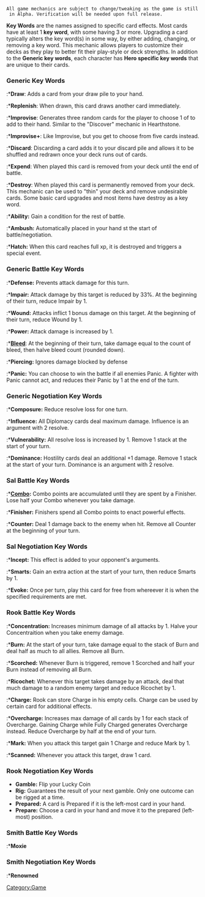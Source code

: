 {{stub}}

 All game mechanics are subject to change/tweaking as the game is still in Alpha. Verification will be needed upon full release. 

'''Key Words''' are the names assigned to specific card effects. Most cards have at least 1 '''key word''', with some having 3 or more. Upgrading a card typically alters the key word(s) in some way, by either adding, changing, or removing a key word. This mechanic allows players to customize their decks as they play to better fit their play-style or deck strengths.
In addition to the '''Generic key words''', each character has '''Hero specific key words''' that are unique to their cards.

=== Generic Key Words ===

:*'''Draw''': Adds a card from your draw pile to your hand.
:*'''Replenish''': When drawn, this card draws another card immediately.
:*'''Improvise''': Generates three random cards for the player to choose 1 of to add to their hand. Similar to the "Discover" mechanic in Hearthstone.
:*'''Improvise+''': Like Improvise, but you get to choose from five cards instead.
:*'''Discard''': Discarding a card adds it to your discard pile and allows it to be shuffled and redrawn once your deck runs out of cards.
:*'''Expend''': When played this card is removed from your deck until the end of battle.
:*'''Destroy''': When played this card is permanently removed from your deck. This mechanic can be used to "thin" your deck and remove undesirable cards. Some basic card upgrades and most items have destroy as a key word.
:*'''Ability:''' Gain a condition for the rest of battle.
:*'''Ambush:''' Automatically placed in your hand st the start of battle/negotiation.
:*'''Hatch:''' When this card reaches full xp, it is destroyed and triggers a special event.

=== Generic Battle Key Words ===

:*'''Defense:''' Prevents attack damage for this turn.
:*'''Impair:''' Attack damage by this target is reduced by 33%. At the beginning of their turn, reduce Impair by 1.
:*'''Wound:''' Attacks inflict 1 bonus damage on this target. At the beginning of their turn, reduce Wound by 1.
:*'''Power:''' Attack damage is increased by 1.
:*'''[[Bleed]]''': At the beginning of their turn, take damage equal to the count of bleed, then halve bleed count (rounded down).
:*'''Piercing:''' Ignores damage blocked by defense
:*'''Panic:''' You can choose to win the battle if all enemies Panic. A fighter with Panic cannot act, and reduces their Panic by 1 at the end of the turn.

=== Generic Negotiation Key Words ===

:*'''Composure:''' Reduce resolve loss for one turn.
:*'''Influence:''' All Diplomacy cards deal maximum damage. Influence is an argument with 2 resolve.
:*'''Vulnerability:''' All resolve loss is increased by 1. Remove 1 stack at the start of your turn.
:*'''Dominance:''' Hostility cards deal an additional +1 damage. Remove 1 stack at the start of your turn. Dominance is an argument with 2 resolve.

=== Sal Battle Key Words ===

:*'''[[Combo]]:''' Combo points are accumulated until they are spent by a Finisher. Lose half your Combo whenever you take damage.
:*'''Finisher:''' Finishers spend all Combo points to enact powerful effects.
:*'''Counter:''' Deal 1 damage back to the enemy when hit. Remove all Counter at the beginning of your turn.

=== Sal Negotiation Key Words ===

:*'''Incept:''' This effect is added to your opponent's arguments.
:*'''Smarts:''' Gain an extra action at the start of your turn, then reduce Smarts by 1.
:*'''Evoke:''' Once per turn, play this card for free from whereever it is when the specified requirements are met.
<!--Need confirmation if Incept is Sal exclusive-->

=== Rook Battle Key Words ===

:*'''Concentration:''' Increases minimum damage of all attacks by 1. Halve your Concentraition when you take enemy damage.
:*'''Burn:''' At the start of your turn, take damage equal to the stack of Burn and deal half as much to all allies. Remove all Burn.
:*'''Scorched:''' Whenever Burn is triggered, remove 1 Scorched and half your Burn instead of removing all Burn.
:*'''Ricochet:''' Whenever this target takes damage by an attack, deal that much damage to a random enemy target and reduce Ricochet by 1.
:*'''Charge:''' Rook can store Charge in his empty cells. Charge can be used by certain card for additional effects.
:*'''Overcharge:''' Increases max damage of all cards by 1 for each stack of Overcharge. Gaining Charge while Fully Charged generates Overcharge instead. Reduce Overcharge by half at the end of your turn.
:*'''Mark:''' When you attack this target gain 1 Charge and reduce Mark by 1.
:*'''Scanned:''' Whenever you attack this target, draw 1 card.

=== Rook Negotiation Key Words ===
*'''Gamble:''' Flip your Lucky Coin
*'''Rig:''' Guarantees the result of your next gamble. Only one outcome can be rigged at a time.
*'''Prepared:''' A card is Prepared if it is the left-most card in your hand.
*'''Prepare:''' Choose a card in your hand and move it to the prepared (left-most) position.

=== Smith Battle Key Words ===
:*'''Moxie'''

=== Smith Negotiation Key Words ===
:*'''Renowned'''


[[Category:Game]]